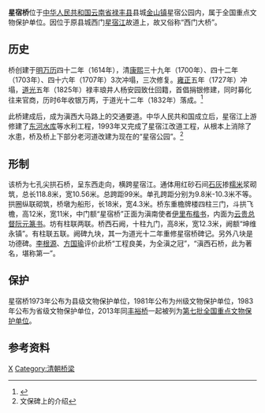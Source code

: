{{coord|25|09|7.15|N|102|04|27.16|E|region:CN_type:landmark|display=title}}
{{文物保护单位
| 级别 = 全国
| 图片 = [[File:禄丰星宿桥.jpg|280px]]
| 名称 = 星宿桥和[[丰裕桥|丰裕桥]]
| 编号 = 7-1389
| 分类 = 古建筑
| 时代 = [[清朝|清]]
| 所在 = [[云南省|云南省]][[禄丰县|禄丰县]]
| 登录 = 2013年
| Cat = 云南全国重点文物保护单位
|备注 = {{maplink|frame=yes|plain=yes|type=point|frame-lat=25.151986|frame-long=102.074211|zoom=15|coord={{coord|25.151986|102.074211}}}}
}}
'''星宿桥'''位于[[中华人民共和国|中华人民共和国]][[云南省|云南省]][[禄丰县|禄丰县]]县城[[金山镇_(禄丰县)|金山镇]]星宿公园内，属于全国重点文物保护单位。因位于原县城西门[[星宿江|星宿江]]故道上，故又俗称“西门大桥”。

==历史==
桥创建于[[明朝|明]][[万历|万历]]四十二年（1614年），清[[康熙|康熙]]三十九年（1700年）、四十二年（1703年）、四十六年（1707年）3次冲塌，三次修复。[[雍正|雍正]]五年（1727年）冲塌，[[道光|道光]]五年（1825年）禄丰琅井人杨安园致仕回籍，首倡捐银修建，同时募化往来官商，历时6年收银万两，于道光十二年（1832年）落成。<ref name="禄丰县志">{{cite book |author1=云南省禄丰县地方志编纂委员会 |title=《禄丰县志》 |date=1997年12月 |publisher=云南人民出版社 |location=昆明 |isbn=7-222-02211-2/Z·264 |page=527 |edition=第一版|ignore-isbn-error=true}}</ref>

此桥建成后，成为滇西大马路上的交通要道。中华人民共和国成立后，星宿江上游修建了[[东河水库|东河水库]]等水利工程，1993年又完成了星宿江改道工程，从根本上消除了水患，桥及桥上下部分老河道改建为现在的“星宿公园”。<ref>文保碑上的介绍</ref>
==形制==
该桥为七孔尖拱石桥，呈东西走向，横跨星宿江。通体用红砂石间[[石灰|石灰]]掺[[糯米|糯米]]浆砌筑，总长118.8米，宽10.56米。总跨距99米。单孔跨距分别为9.8米-10.3米不等。拱圈纵联砌筑，桥墩为船形，长18米，宽4.3米。桥东重檐牌楼四柱三门，斗拱飞檐，高12米，宽11米，中门额“星宿桥”正面为滇南使者[[伊里布|伊里布]][[楷书|楷书]]，内面为[[云贵总督|云贵总督]][[阮元|阮元]][[篆书|篆书]]。坊有柱联两联。桥西石阙，十柱九门，高8米，宽12.3米，阙额“坤维永镇”。有柱联五联。阙碑九块，其一为道光十二年重修星宿桥碑记。另外八块是功德碑。[[李根源|李根源]]、[[方国瑜|方国瑜]]评价此桥“工程良美，为全滇之冠”，“滇西石桥，此为著名，堪称第一”。
==保护==
星宿桥1973年公布为县级文物保护单位，1981年公布为州级文物保护单位，1983年公布为省级文物保护单位，2013年同[[丰裕桥|丰裕桥]]一起被列为[[第七批全国重点文物保护单位|第七批全国重点文物保护单位]]。


==参考资料==
{{reflist}}
{{云南全国重点文物保护单位}}
[[Category:禄丰市|X]]
[[Category:清朝桥梁|Category:清朝桥梁]]